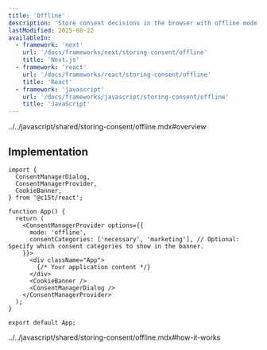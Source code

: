 ```yaml
---
title: 'Offline'
description: 'Store consent decisions in the browser with offline mode, perfect for sites without backend requirements'
lastModified: 2025-08-22
availableIn:
  - framework: 'next'
    url: '/docs/frameworks/next/storing-consent/offline'
    title: 'Next.js'
  - framework: 'react'
    url: '/docs/frameworks/react/storing-consent/offline'
    title: 'React'
  - framework: 'javascript'
    url: '/docs/frameworks/javascript/storing-consent/offline'
    title: 'JavaScript'
---
```


<include>../../javascript/shared/storing-consent/offline.mdx#overview</include>

## Implementation

```tsx title="src/App.tsx"
import { 
  ConsentManagerDialog,
  ConsentManagerProvider,
  CookieBanner,
} from '@c15t/react';

function App() {
  return (
    <ConsentManagerProvider options={{  
      mode: 'offline', 
      consentCategories: ['necessary', 'marketing'], // Optional: Specify which consent categories to show in the banner. 
    }}>
      <div className="App">
        {/* Your application content */}
      </div>
      <CookieBanner />
      <ConsentManagerDialog />
    </ConsentManagerProvider>
  );
}

export default App;
```

<include>../../javascript/shared/storing-consent/offline.mdx#how-it-works</include>